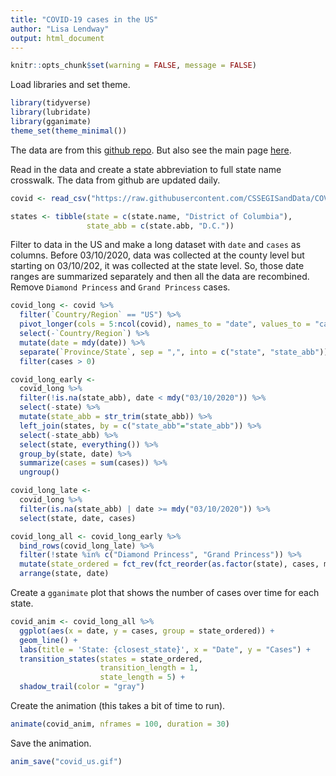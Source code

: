 ```yaml
---
title: "COVID-19 cases in the US"
author: "Lisa Lendway"
output: html_document
---
```


```r
knitr::opts_chunk$set(warning = FALSE, message = FALSE)
```

Load libraries and set theme.
```r
library(tidyverse)
library(lubridate)
library(gganimate)
theme_set(theme_minimal())
```

The data are from this [github repo](https://github.com/CSSEGISandData/COVID-19/tree/master/csse_covid_19_data/csse_covid_19_time_series). But also see the main page [here](https://github.com/CSSEGISandData/COVID-19). 


Read in the data and create a state abbreviation to full state name crosswalk. The data from github are updated daily.

```r
covid <- read_csv("https://raw.githubusercontent.com/CSSEGISandData/COVID-19/master/csse_covid_19_data/csse_covid_19_time_series/time_series_19-covid-Confirmed.csv")

states <- tibble(state = c(state.name, "District of Columbia"),
                 state_abb = c(state.abb, "D.C."))
```


Filter to data in the US and make a long dataset with `date` and `cases` as columns. Before 03/10/2020, data was collected at the county level but starting on 03/10/202, it was collected at the state level. So, those date ranges are summarized separately and then all the data are recombined. Remove `Diamond Princess` and `Grand Princess` cases.

```r
covid_long <- covid %>% 
  filter(`Country/Region` == "US") %>% 
  pivot_longer(cols = 5:ncol(covid), names_to = "date", values_to = "cases") %>% 
  select(-`Country/Region`) %>% 
  mutate(date = mdy(date)) %>% 
  separate(`Province/State`, sep = ",", into = c("state", "state_abb")) %>% 
  filter(cases > 0) 

covid_long_early <-
  covid_long %>% 
  filter(!is.na(state_abb), date < mdy("03/10/2020")) %>% 
  select(-state) %>% 
  mutate(state_abb = str_trim(state_abb)) %>% 
  left_join(states, by = c("state_abb"="state_abb")) %>% 
  select(-state_abb) %>% 
  select(state, everything()) %>% 
  group_by(state, date) %>% 
  summarize(cases = sum(cases)) %>% 
  ungroup()

covid_long_late <-
  covid_long %>% 
  filter(is.na(state_abb) | date >= mdy("03/10/2020")) %>% 
  select(state, date, cases)

covid_long_all <- covid_long_early %>% 
  bind_rows(covid_long_late) %>% 
  filter(!state %in% c("Diamond Princess", "Grand Princess")) %>%  
  mutate(state_ordered = fct_rev(fct_reorder(as.factor(state), cases, max))) %>% 
  arrange(state, date)
```


Create a `gganimate` plot that shows the number of cases over time for each state. 

```r
covid_anim <- covid_long_all %>% 
  ggplot(aes(x = date, y = cases, group = state_ordered)) +
  geom_line() + 
  labs(title = 'State: {closest_state}', x = "Date", y = "Cases") +
  transition_states(states = state_ordered, 
                    transition_length = 1,
                    state_length = 5) +
  shadow_trail(color = "gray")
```

Create the animation (this takes a bit of time to run).
```r
animate(covid_anim, nframes = 100, duration = 30)
```

Save the animation.
```r
anim_save("covid_us.gif")
```



